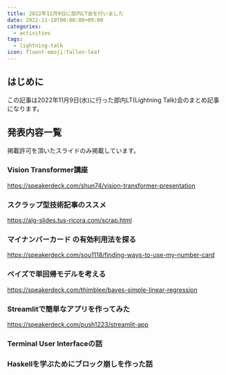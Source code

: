```yaml
---
title: 2022年11月9日に部内LT会を行いました
date: 2022-11-10T00:00:00+09:00
categories:
  - activities
tags:
  - lightning-talk
icon: fluent-emoji:fallen-leaf
---
```


## はじめに

この記事は2022年11月9日(水)に行った部内LT(Lightning Talk)会のまとめ記事になります。

## 発表内容一覧

掲載許可を頂いたスライドのみ掲載しています。

### Vision Transformer講座

https://speakerdeck.com/shun74/vision-transformer-presentation

### スクラップ型技術記事のススメ

https://alg-slides.tus-ricora.com/scrap.html

### マイナンバーカード の有効利用法を探る

https://speakerdeck.com/sou1118/finding-ways-to-use-my-number-card

### ベイズで単回帰モデルを考える

https://speakerdeck.com/thimblee/bayes-simple-linear-regression

### Streamlitで簡単なアプリを作ってみた

https://speakerdeck.com/push1223/streamlit-app

### Terminal User Interfaceの話

### Haskellを学ぶためにブロック崩しを作った話
